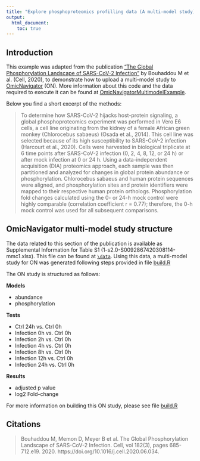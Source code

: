 ```yaml
---
title: "Explore phosphoproteomics profilling data (A multi-model study)"
output:
  html_document:
    toc: true
---
```


## Introduction

This example was adapted from the publication 
["The Global Phosphorylation Landscape of SARS-CoV-2 Infection"](https://www.sciencedirect.com/science/article/pii/S0092867420308114?via%3Dihub#app2) 
by Bouhaddou M et al. (Cell, 2020), to demonstrate how to upload a multi-model study to [OmicNavigator](https://github.com/abbvie-external/OmicNavigator) (ON). More information about this code and the data required to execute it can be found at [OmicNavigatorMultimodelExample](https://github.com/abbvie-external/OmicNavigatorExample/tree/main).

Below you find a short excerpt of the methods:

[vignette]: https://bioconductor.org/packages/release/workflows/vignettes/RNAseq123/inst/doc/limmaWorkflow.html

> To determine how SARS-CoV-2 hijacks host-protein signaling, a global phosphoproteomics experiment was performed in Vero E6 cells, a cell line originating from the kidney of a female African green monkey (Chlorocebus sabaeus) (Osada et al., 2014). This cell line was selected because of its high susceptibility to SARS-CoV-2 infection (Harcourt et al., 2020). Cells were harvested in biological triplicate at 6 time points after SARS-CoV-2 infection (0, 2, 4, 8, 12, or 24 h) or after mock infection at 0 or 24 h. Using a data-independent acquisition (DIA) proteomics approach, each sample was then partitioned and analyzed for changes in global protein abundance or phosphorylation. Chlorocebus sabaeus and human protein sequences were aligned, and phosphorylation sites and protein identifiers were mapped to their respective human protein orthologs. Phosphorylation fold changes calculated using the 0- or 24-h mock control were highly comparable (correlation coefficient r = 0.77); therefore, the 0-h mock control was used for all subsequent comparisons.


## OmicNavigator multi-model study structure


The data related to this section of the publication is available as Supplemental Information for Table S1 (1-s2.0-S0092867420308114-mmc1.xlsx). This file can be found at  [`\data`](https://github.com/abbvie-external/OmicNavigatorMultimodelExample/tree/main/data). Using this data, a multi-model study for ON was generated following steps provided in file [build.R](https://github.com/abbvie-external/OmicNavigatorMultimodelExample/blob/main/build.R)

The ON study is structured as follows:

**Models**


- abundance 
- phosphorylation


**Tests**


- Ctrl 24h vs. Ctrl 0h
- Infection 0h vs. Ctrl 0h
- Infection 2h vs. Ctrl 0h
- Infection 4h vs. Ctrl 0h
- Infection 8h vs. Ctrl 0h
- Infection 12h vs. Ctrl 0h
- Infection 24h vs. Ctrl 0h


**Results**


- adjusted p value
- log2 Fold-change


For more information on building this ON study, please see file [build.R](https://github.com/abbvie-external/OmicNavigatorMultimodelExample/blob/main/build.R)


## Citations

> Bouhaddou M, Memon D, Meyer B et al. The Global Phosphorylation 
> Landscape of SARS-CoV-2 Infection. Cell, vol 182(3), pages
> 685-712.e19. 2020. https://doi.org/10.1016/j.cell.2020.06.034.



